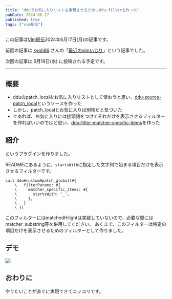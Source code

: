 ```yaml
---
title: "dduでお気に入りリストを実現させるためにddu-filterを作った"
pubDate: 2024-06-17
published: true
tags: ["vim駅伝"]
---
```


この記事は[Vim駅伝](https://vim-jp.org/ekiden/)2024年6月17日(月)の記事です。

前回の記事は [kyoh86](https://github.com/kyoh86) さんの「[最近のvimいじり](https://zenn.dev/vim_jp/articles/31e88eec330508)」という記事でした。

次回の記事は 6月19日(水) に投稿される予定です。

---


## 概要
- dduのpatch_localをお気に入りリストとして使おうと思い、[ddu-source-patch_local](https://github.com/staticWagomU/ddu-source-patch_local)というソースを作った
- しかし、patch_localとお気に入りは別物だと気づいた
- であれば、お気に入りには接頭語をつけてそれだけを表示させるフィルターを作ればいいのではと思い、[ddu-filter-matcher-specific-items](https://github.com/staticWagomU/ddu-filter-matcher-specific-items)を作った

## 紹介

<OG url="https://github.com/staticWagomU/ddu-filter-matcher-specific-items" />

というプラグインを作りました。

READMEにあるように、`startsWith`に指定した文字列で始まる項目だけを表示させるフィルターです。
```vim
call ddu#custom#patch_global(#{
    \   filterParams: #{
    \     matcher_specific_items: #{
    \       startsWith: '_',
    \     },
    \   }
    \ })
```

このフィルターにはmatchedHilightは実装していないので、必要な際にはmatcher_substring等を併用してください。
あくまで、このフィルターは特定の項目だけを表示させるためのフィルターとして作りました。

## デモ
![](/images/blog/2024-06-17-vim-ekiden/Animation.gif)



## おわりに

やりたいことが直ぐに実現できてニッコリです。

